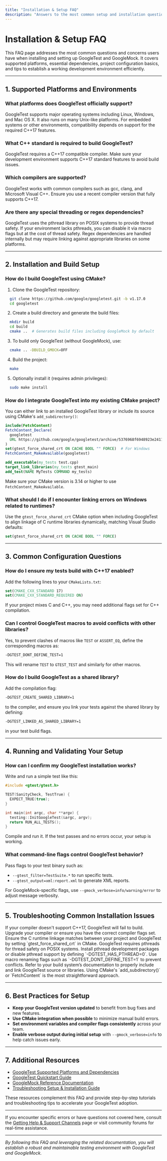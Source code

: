 ```yaml
---
title: "Installation & Setup FAQ"
description: "Answers to the most common setup and installation questions, including supported platforms, required dependencies (such as C++17), and project configuration basics. Helps users establish a working environment efficiently."
---
```


# Installation & Setup FAQ

This FAQ page addresses the most common questions and concerns users have when installing and setting up GoogleTest and GoogleMock. It covers supported platforms, essential dependencies, project configuration basics, and tips to establish a working development environment efficiently.

---

## 1. Supported Platforms and Environments

### What platforms does GoogleTest officially support?
GoogleTest supports major operating systems including Linux, Windows, and Mac OS X. It also runs on many Unix-like platforms. For embedded systems or other environments, compatibility depends on support for the required C++17 features.

### What C++ standard is required to build GoogleTest?
GoogleTest requires a C++17 compatible compiler. Make sure your development environment supports C++17 standard features to avoid build issues.

### Which compilers are supported?
GoogleTest works with common compilers such as gcc, clang, and Microsoft Visual C++. Ensure you use a recent compiler version that fully supports C++17.

### Are there any special threading or regex dependencies?
GoogleTest uses the pthread library on POSIX systems to provide thread safety. If your environment lacks pthreads, you can disable it via macro flags but at the cost of thread safety. Regex dependencies are handled internally but may require linking against appropriate libraries on some platforms.

---

## 2. Installation and Build Setup

### How do I build GoogleTest using CMake?

1. Clone the GoogleTest repository:

```bash
  git clone https://github.com/google/googletest.git -b v1.17.0
  cd googletest
``` 

2. Create a build directory and generate the build files:

```bash
  mkdir build
  cd build
  cmake ..  # Generates build files including GoogleMock by default
```

3. To build only GoogleTest (without GoogleMock), use:

```bash
  cmake .. -DBUILD_GMOCK=OFF
```

4. Build the project:

```bash
  make
```

5. Optionally install it (requires admin privileges):

```bash
  sudo make install
```

### How do I integrate GoogleTest into my existing CMake project?

You can either link to an installed GoogleTest library or include its source using CMake's `add_subdirectory()`:

```cmake
include(FetchContent)
FetchContent_Declare(
  googletest
  URL https://github.com/google/googletest/archive/5376968f6948923e2411081fd9372e71a59d8e77.zip
)
set(gtest_force_shared_crt ON CACHE BOOL "" FORCE)  # For Windows
FetchContent_MakeAvailable(googletest)

add_executable(my_tests test.cpp)
target_link_libraries(my_tests gtest_main)
add_test(NAME MyTests COMMAND my_tests)
```

Make sure your CMake version is 3.14 or higher to use `FetchContent_MakeAvailable`.

### What should I do if I encounter linking errors on Windows related to runtimes?

Use the `gtest_force_shared_crt` CMake option when including GoogleTest to align linkage of C runtime libraries dynamically, matching Visual Studio defaults:

```cmake
set(gtest_force_shared_crt ON CACHE BOOL "" FORCE)
```

---

## 3. Common Configuration Questions

### How do I ensure my tests build with C++17 enabled?

Add the following lines to your `CMakeLists.txt`:

```cmake
set(CMAKE_CXX_STANDARD 17)
set(CMAKE_CXX_STANDARD_REQUIRED ON)
```

If your project mixes C and C++, you may need additional flags set for C++ compilation.

### Can I control GoogleTest macros to avoid conflicts with other libraries?

Yes, to prevent clashes of macros like `TEST` or `ASSERT_EQ`, define the corresponding macros as:

```bash
-DGTEST_DONT_DEFINE_TEST=1
```

This will rename `TEST` to `GTEST_TEST` and similarly for other macros.

### How do I build GoogleTest as a shared library?

Add the compilation flag:

```bash
-DGTEST_CREATE_SHARED_LIBRARY=1
```

to the compiler, and ensure you link your tests against the shared library by defining:

```bash
-DGTEST_LINKED_AS_SHARED_LIBRARY=1
```

in your test build flags.

---

## 4. Running and Validating Your Setup

### How can I confirm my GoogleTest installation works?

Write and run a simple test like this:

```cpp
#include <gtest/gtest.h>

TEST(SanityCheck, TestTrue) {
  EXPECT_TRUE(true);
}

int main(int argc, char **argv) {
  testing::InitGoogleTest(&argc, argv);
  return RUN_ALL_TESTS();
}
```

Compile and run it. If the test passes and no errors occur, your setup is working.

### What command-line flags control GoogleTest behavior?

Pass flags to your test binary such as:

- `--gtest_filter=TestSuite.*` to run specific tests.
- `--gtest_output=xml:report.xml` to generate XML reports.

For GoogleMock-specific flags, use `--gmock_verbose=info/warning/error` to adjust message verbosity.

---

## 5. Troubleshooting Common Installation Issues

<AccordionGroup title="Installation & Setup Common Issues">
<Accordion title="Missing C++17 Support">
If your compiler doesn't support C++17, GoogleTest will fail to build. Upgrade your compiler or ensure you have the correct compiler flags set.
</Accordion>
<Accordion title="Linker Errors on Windows">
Ensure the C runtime linkage matches between your project and GoogleTest by setting `gtest_force_shared_crt` in CMake.
</Accordion>
<Accordion title="Threading Errors or Missing Pthread">
GoogleTest requires pthreads for thread safety on POSIX systems. Install pthread development packages or disable pthread support by defining `-DGTEST_HAS_PTHREAD=0`.
</Accordion>
<Accordion title="Macro Conflicts with Other Libraries">
Use macro renaming flags such as `-DGTEST_DONT_DEFINE_TEST=1` to prevent conflicts.
</Accordion>
<Accordion title="Build System Integration Failures">
Refer to your build system’s documentation to properly include and link GoogleTest source or libraries. Using CMake's `add_subdirectory()` or `FetchContent` is the most straightforward approach.
</Accordion>
</AccordionGroup>

---

## 6. Best Practices for Setup

- **Keep your GoogleTest version updated** to benefit from bug fixes and new features.
- **Use CMake integration when possible** to minimize manual build errors.
- **Set environment variables and compiler flags consistently** across your team.
- **Enable verbose output during initial setup** with `--gmock_verbose=info` to help catch issues early.

---

## 7. Additional Resources

- [GoogleTest Supported Platforms and Dependencies](https://google.github.io/googletest/overview/integration-adoption/supported-platforms.html)
- [GoogleTest Quickstart Guide](https://google.github.io/googletest/overview/integration-adoption/quickstart.html)
- [GoogleMock Reference Documentation](https://google.github.io/googletest/reference/mocking.html)
- [Troubleshooting Setup & Installation Guide](https://google.github.io/googletest/getting-started/environment-setup/troubleshooting-setup.html)

These resources complement this FAQ and provide step-by-step tutorials and troubleshooting tips to accelerate your GoogleTest adoption.

---

If you encounter specific errors or have questions not covered here, consult the [Getting Help & Support Channels](https://google.github.io/googletest/faq/community-support/support-channels.html) page or visit community forums for real-time assistance.

---

*By following this FAQ and leveraging the related documentation, you will establish a robust and maintainable testing environment with GoogleTest and GoogleMock.*
